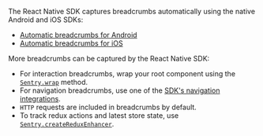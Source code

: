 The React Native SDK captures breadcrumbs automatically using the native Android and iOS SDKs:

- [Automatic breadcrumbs for Android](/platforms/android/enriching-events/breadcrumbs/#automatic-breadcrumbs)
- [Automatic breadcrumbs for iOS](/platforms/apple/configuration/integrations/default/#sentryautobreadcrumbtrackingintegration)

More breadcrumbs can be captured by the React Native SDK:

- For interaction breadcrumbs, wrap your root component using the [`Sentry.wrap`](/platforms/react-native/performance/instrumentation/automatic-instrumentation/#wrap-your-root-component) method.
- For navigation breadcrumbs, use one of the [SDK's navigation integrations](/platforms/react-native/performance/instrumentation/automatic-instrumentation/#enable-routing-instrumentation).
- `HTTP` requests are included in breadcrumbs by default.
- To track redux actions and latest store state, use [`Sentry.createReduxEnhancer`](/platforms/javascript/guides/react/configuration/integrations/redux).
